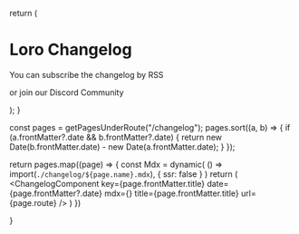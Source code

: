   return (
    <div className="max-w-screen-lg mx-auto pt-4 pb-8 mb-8 border-b border-gray-400 border-opacity-20 text-center">
      <h1>
        <span className="font-bold leading-tight lg:text-5xl">Loro Changelog</span>
      </h1>
      <div className="mt-4 lg:text-md">
        <p>You can subscribe the changelog by
          <span className="text-sky-600 ml-1"><Link href="/changelog.xml">RSS</Link></span>
        </p>
        <p className="mt-2">or join our
          <span className=" text-sky-600 ml-1">
            <Link href="https://discord.gg/tUsBSVfqzf">Discord Community</Link>
          </span>
        </p>
      </div>
    </div>
  );
}

  const pages = getPagesUnderRoute("/changelog");
  pages.sort((a, b) => {
    if (a.frontMatter?.date && b.frontMatter?.date) {
      return new Date(b.frontMatter.date) - new Date(a.frontMatter.date);
    }
  });

  return pages.map((page) => {
    const Mdx = dynamic(
      () => import(`./changelog/${page.name}.mdx`),
      { ssr: false }
    )
    return (
      <ChangelogComponent
        key={page.frontMatter.title}
        date={page.frontMatter?.date}
        mdx={<Mdx />}
        title={page.frontMatter.title}
        url={page.route}
      />
    )
  })

}


<ChangelogHeader />
<ChangelogIndex />
